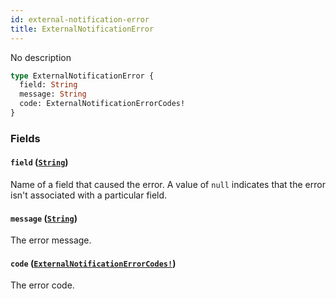 ```yaml
---
id: external-notification-error
title: ExternalNotificationError
---
```


No description

```graphql
type ExternalNotificationError {
  field: String
  message: String
  code: ExternalNotificationErrorCodes!
}
```

### Fields

#### `field` ([`String`](../../../developer/api-reference/scalars/string))

Name of a field that caused the error. A value of `null` indicates that the error isn't associated with a particular field.

#### `message` ([`String`](../../../developer/api-reference/scalars/string))

The error message.

#### `code` ([`ExternalNotificationErrorCodes!`](../../../developer/api-reference/enums/external-notification-error-codes))

The error code.
